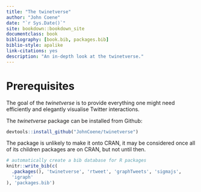 ```yaml
--- 
title: "The twinetverse"
author: "John Coene"
date: "`r Sys.Date()`"
site: bookdown::bookdown_site
documentclass: book
bibliography: [book.bib, packages.bib]
biblio-style: apalike
link-citations: yes
description: "An in-depth look at the twinetverse."
---
```


# Prerequisites

The goal of the _twinetverse_ is to provide everything one might need efficiently and elegantly visualise Twitter interactions.

The _twinetverse_ package can be installed from Github:

```r
devtools::install_github("JohnCoene/twinetverse")
```

The package is unlikely to make it onto CRAN, it may be considered once all of its children packages are on CRAN, but not until then.

```r
# automatically create a bib database for R packages
knitr::write_bib(c(
  .packages(), 'twinetverse', 'rtweet', 'graphTweets', 'sigmajs',
  'igraph'
), 'packages.bib')
```
